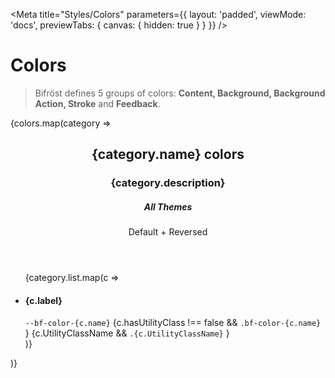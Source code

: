 

<Meta
    title="Styles/Colors"
    parameters={{
        layout: 'padded',
        viewMode: 'docs',
        previewTabs: { canvas: { hidden: true } }
    }}
/>

# Colors

> Bifröst defines 5 groups of colors: **Content, Background, Background Action, Stroke** and **Feedback**.

<Canvas withSource='none'>
    <div className='d-flex flex-column gap-5'>
        {colors.map(category =>
            <section key={category.name}>
                <header className='d-flex align-items-center gap-4 w-100'>
                    <div className='w-75'>
                        <h2>{category.name} colors</h2>
                        <h3 className='bf-text bf-color-neutral-secondary maxw-75 mt-1'>{category.description}</h3>
                    </div>
                    <div className='w-25 align-self-end'>
                        <h5 className='m-0'>All Themes</h5>
                        <p className='bf-text bf-color-neutral-secondary small m-0'>Default + Reversed</p>
                    </div>
                </header>
                <ul className='list-unstyled'>
                    {category.list.map(c =>
                        <li key={c.name} className='d-flex align-items-center gap-4 w-100 border-top'>
                            <div className='w-75 d-flex align-items-center gap-4'>
                                <h4 className='mb-0' style={{ width: '13rem' }}>
                                    {c.label}
                                </h4>
                                <div className='d-flex flex-column nowrap'>
                                    <code>--bf-color-{c.name}</code>
                                    {c.hasUtilityClass !== false &&
                                        <code>.bf-color-{c.name}</code>
                                    }
                                    {c.UtilityClassName &&
                                    <code>.{c.UtilityClassName}</code>
                                    }
                                </div>
                            </div>
                            <div className='w-25 d-flex align-items-center'>
                                <div className='pr-6 pb-6 my-2 mr-1' style={{backgroundColor: `var(--bf-color-${c.name})`}}/>
                                <div className='pr-6 pb-6 my-2 reversed' style={{backgroundColor: `var(--bf-color-${c.name})`}}/>
                            </div>
                        </li>
                    )}
                </ul>
            </section>
        )}
    </div>
</Canvas>